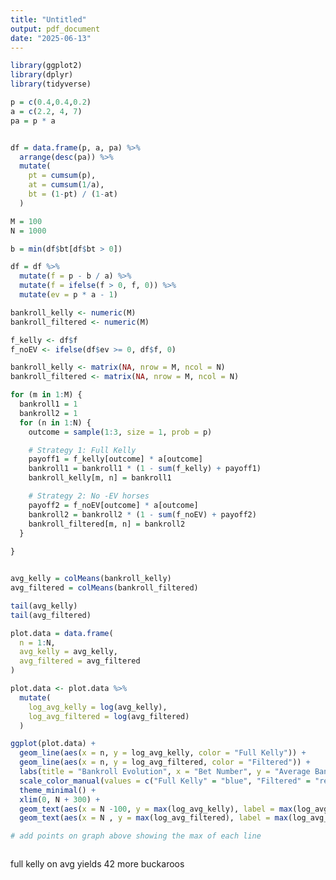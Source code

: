 ```yaml
---
title: "Untitled"
output: pdf_document
date: "2025-06-13"
---
```


```r
library(ggplot2)
library(dplyr)
library(tidyverse)

p = c(0.4,0.4,0.2)
a = c(2.2, 4, 7)
pa = p * a


df = data.frame(p, a, pa) %>% 
  arrange(desc(pa)) %>% 
  mutate(
    pt = cumsum(p),
    at = cumsum(1/a),
    bt = (1-pt) / (1-at)
  ) 

M = 100
N = 1000

b = min(df$bt[df$bt > 0])

df = df %>% 
  mutate(f = p - b / a) %>%
  mutate(f = ifelse(f > 0, f, 0)) %>% 
  mutate(ev = p * a - 1)

bankroll_kelly <- numeric(M)
bankroll_filtered <- numeric(M)

f_kelly <- df$f
f_noEV <- ifelse(df$ev >= 0, df$f, 0)

bankroll_kelly <- matrix(NA, nrow = M, ncol = N)
bankroll_filtered <- matrix(NA, nrow = M, ncol = N)

for (m in 1:M) {
  bankroll1 = 1
  bankroll2 = 1
  for (n in 1:N) {
    outcome = sample(1:3, size = 1, prob = p)

    # Strategy 1: Full Kelly
    payoff1 = f_kelly[outcome] * a[outcome]
    bankroll1 = bankroll1 * (1 - sum(f_kelly) + payoff1)
    bankroll_kelly[m, n] = bankroll1

    # Strategy 2: No -EV horses
    payoff2 = f_noEV[outcome] * a[outcome]
    bankroll2 = bankroll2 * (1 - sum(f_noEV) + payoff2)
    bankroll_filtered[m, n] = bankroll2
  }
 
}


avg_kelly = colMeans(bankroll_kelly)
avg_filtered = colMeans(bankroll_filtered)

tail(avg_kelly)
tail(avg_filtered)

plot.data = data.frame(
  n = 1:N,
  avg_kelly = avg_kelly,
  avg_filtered = avg_filtered
)

plot.data <- plot.data %>%
  mutate(
    log_avg_kelly = log(avg_kelly),
    log_avg_filtered = log(avg_filtered)
  )

ggplot(plot.data) + 
  geom_line(aes(x = n, y = log_avg_kelly, color = "Full Kelly")) +
  geom_line(aes(x = n, y = log_avg_filtered, color = "Filtered")) +
  labs(title = "Bankroll Evolution", x = "Bet Number", y = "Average Bankroll") +
  scale_color_manual(values = c("Full Kelly" = "blue", "Filtered" = "red")) +
  theme_minimal() +
  xlim(0, N + 300) +
  geom_text(aes(x = N -100, y = max(log_avg_kelly), label = max(log_avg_kelly), hjust = 0)) +
  geom_text(aes(x = N , y = max(log_avg_filtered), label = max(log_avg_filtered), hjust = 0))

# add points on graph above showing the max of each line



```

full kelly on avg yields 42 more buckaroos
